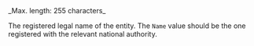 <ResponseField name="Name" type="string">
  _Max. length: 255 characters_
  
  The registered legal name of the entity. The `Name` value should be the one registered with the relevant national authority.
</ResponseField>